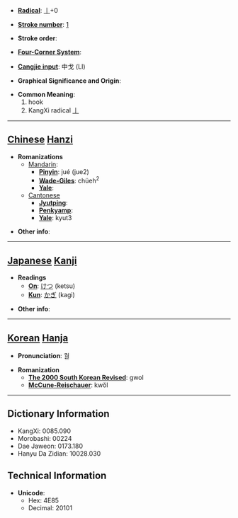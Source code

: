 * '''[[Wiktionary:Chinese radical index| Radical]]''': [[Wiktionary:Chinese radical index 亅|亅]]+0

* '''[[Wiktionary:Chinese total strokes index|Stroke number]]''': [[Wiktionary:Chinese total strokes index 1|1]]

* '''Stroke order''': 

* '''[[Wiktionary:Chinese four corner index|Four-Corner System]]''': 

* '''[[Wiktionary:Chinese Cangjie index|Cangjie input]]''': 中戈 (LI)

* '''Graphical Significance and Origin''': 

* '''Common Meaning''':
*#hook
*#KangXi radical [[Wiktionary:Chinese radical index 亅|亅]]

----

== [[Chinese]] [[Hanzi]] ==

* '''Romanizations'''
** [[Mandarin]]:
*** '''[[Pinyin]]''': jué (jue2)
*** '''[[Wade-Giles]]''': chüeh<sup>2</sup>
*** '''[[Yale]]''': 
**[[Cantonese]]
***'''[[Jyutping]]''':
***'''[[Penkyamp]]''': 
***'''[[Yale]]''': kyut3

* '''Other info''': 

----

== [[Japanese]] [[Kanji]] ==

* '''Readings'''
** '''[[On]]''': [[けつ]] (ketsu)
** '''[[Kun]]''': [[かぎ]] (kagi)

* '''Other info''':  

----

== [[Korean]] [[Hanja]] ==

* '''Pronunciation''': 궐

* '''Romanization'''
** '''[[The 2000 South Korean Revised Romanization|The 2000 South Korean Revised]]''': gwol
** '''[[McCune-Reischauer]]''': kwŏl

----

== Dictionary Information ==

* KangXi: 0085.090
* Morobashi: 00224
* Dae Jaweon: 0173.180
* Hanyu Da Zidian: 10028.030

== Technical Information ==

* '''Unicode''':
** Hex: 4E85
** Decimal: 20101